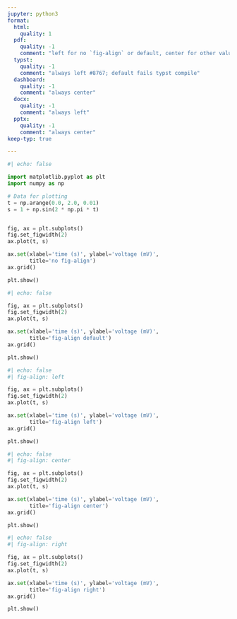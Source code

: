 ```yaml
---
jupyter: python3
format:
  html:
    quality: 1
  pdf:
    quality: -1
    comment: "left for no `fig-align` or default, center for other values of `fig-align`"
  typst:
    quality: -1
    comment: "always left #8767; default fails typst compile"
  dashboard:
    quality: -1
    comment: "always center"
  docx:
    quality: -1
    comment: "always left"
  pptx:
    quality: -1
    comment: "always center"  
keep-typ: true

---
```


```python
#| echo: false

import matplotlib.pyplot as plt
import numpy as np

# Data for plotting
t = np.arange(0.0, 2.0, 0.01)
s = 1 + np.sin(2 * np.pi * t)


fig, ax = plt.subplots()
fig.set_figwidth(2)
ax.plot(t, s)

ax.set(xlabel='time (s)', ylabel='voltage (mV)',
       title='no fig-align')
ax.grid()

plt.show()
```

```python
#| echo: false

fig, ax = plt.subplots()
fig.set_figwidth(2)
ax.plot(t, s)

ax.set(xlabel='time (s)', ylabel='voltage (mV)',
       title='fig-align default')
ax.grid()

plt.show()
```

```python
#| echo: false
#| fig-align: left

fig, ax = plt.subplots()
fig.set_figwidth(2)
ax.plot(t, s)

ax.set(xlabel='time (s)', ylabel='voltage (mV)',
       title='fig-align left')
ax.grid()

plt.show()
```

```python
#| echo: false
#| fig-align: center

fig, ax = plt.subplots()
fig.set_figwidth(2)
ax.plot(t, s)

ax.set(xlabel='time (s)', ylabel='voltage (mV)',
       title='fig-align center')
ax.grid()

plt.show()
```

```python
#| echo: false
#| fig-align: right

fig, ax = plt.subplots()
fig.set_figwidth(2)
ax.plot(t, s)

ax.set(xlabel='time (s)', ylabel='voltage (mV)',
       title='fig-align right')
ax.grid()

plt.show()
```
